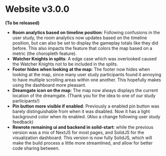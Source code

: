 # Website v3.0.0

**(To be released)**

-   **Room analytics based on timeline position**:
    Following confusions in the user study, the room analytics now updates based on the timeline position, but can also be set to display the gameplay totals like they did before.
    This also impacts the feature that colors the map based on a metric (the choropleth feature).
-   **Watcher Knights in splits**:
    A edge case which was overlooked caused the Watcher Knights not to be included in the splits.
-   **Footer hides when looking at the map**:
    The footer now hides when looking at the map, since many user study participants found it annoying to have mutliple scrolling areas within one another.
    This hopefully makes using the dashboard more pleasant.
-   **Dreamgate icon on the map**:
    The map now always displays the current location of the dreamgate. (Thank you for the idea to one of our study participants!)
-   **Pin button more visible if enabled**:
    Previously a enabled pin button was barely distinguishable from when it was disabled. Now it has a light background color when its enabled. (Also a change following user study feedback)
-   **Rewrote remaining ui and backend in solid-start**:
    while the previous version was a mix of NextJS for most pages, and SolidJS for the visualization dashboard.
    This version is now fully SolidJS, which will make the build process a little more streamlined, and allow for better code sharing between.
